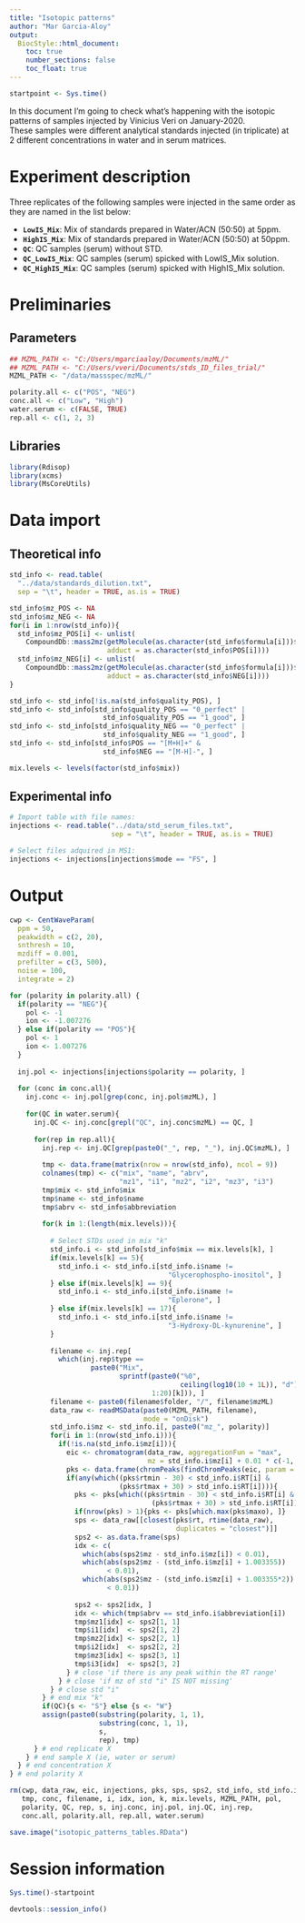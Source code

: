```yaml
---
title: "Isotopic patterns"
author: "Mar Garcia-Aloy"
output: 
  BiocStyle::html_document:
    toc: true
    number_sections: false
    toc_float: true
---
```


```r
startpoint <- Sys.time()
```

In this document I'm going to  check what's happening with the isotopic 
patterns of samples injected by Vinicius Veri on January-2020.   
These samples were different analytical standards injected (in triplicate) 
at 2 different concentrations in water and in serum matrices.


# Experiment description

Three replicates of the following samples were injected in the same 
order as they are named in the list below:  

- **`LowIS_Mix`**: Mix of standards prepared in Water/ACN (50:50) at 5ppm.     
- **`HighIS_Mix`**: Mix of standards prepared in Water/ACN (50:50) at 50ppm.  
- **`QC`**: QC samples (serum) without STD.  
- **`QC_LowIS_Mix`**: QC samples (serum) spicked with LowIS_Mix solution.  
- **`QC_HighIS_Mix`**: QC samples (serum) spicked with HighIS_Mix solution.  


# Preliminaries

## Parameters

```r
## MZML_PATH <- "C:/Users/mgarciaaloy/Documents/mzML/"
## MZML_PATH <- "C:/Users/vveri/Documents/stds_ID_files_trial/"
MZML_PATH <- "/data/massspec/mzML/"

polarity.all <- c("POS", "NEG") 
conc.all <- c("Low", "High")
water.serum <- c(FALSE, TRUE)
rep.all <- c(1, 2, 3)
```


## Libraries

```r
library(Rdisop)
library(xcms)
library(MsCoreUtils)
```


# Data import

## Theoretical info

```r
std_info <- read.table(
  "../data/standards_dilution.txt",
  sep = "\t", header = TRUE, as.is = TRUE)

std_info$mz_POS <- NA
std_info$mz_NEG <- NA
for(i in 1:nrow(std_info)){
  std_info$mz_POS[i] <- unlist(
    CompoundDb::mass2mz(getMolecule(as.character(std_info$formula[i]))$exactmass, 
                        adduct = as.character(std_info$POS[i])))
  std_info$mz_NEG[i] <- unlist(
    CompoundDb::mass2mz(getMolecule(as.character(std_info$formula[i]))$exactmass, 
                        adduct = as.character(std_info$NEG[i])))
}

std_info <- std_info[!is.na(std_info$quality_POS), ]
std_info <- std_info[std_info$quality_POS == "0_perfect" | 
                       std_info$quality_POS == "1_good", ]
std_info <- std_info[std_info$quality_NEG == "0_perfect" | 
                       std_info$quality_NEG == "1_good", ]
std_info <- std_info[std_info$POS == "[M+H]+" & 
                       std_info$NEG == "[M-H]-", ]

mix.levels <- levels(factor(std_info$mix))
```


## Experimental info

```r
# Import table with file names:
injections <- read.table("../data/std_serum_files.txt", 
                         sep = "\t", header = TRUE, as.is = TRUE)

# Select files adquired in MS1:
injections <- injections[injections$mode == "FS", ]
```


# Output

```r
cwp <- CentWaveParam(
  ppm = 50,
  peakwidth = c(2, 20),
  snthresh = 10,
  mzdiff = 0.001,
  prefilter = c(3, 500),
  noise = 100,
  integrate = 2)

for (polarity in polarity.all) {
  if(polarity == "NEG"){ 
    pol <- -1
    ion <- -1.007276 
  } else if(polarity == "POS"){ 
    pol <- 1
    ion <- 1.007276 
  }
  
  inj.pol <- injections[injections$polarity == polarity, ]
  
  for (conc in conc.all){
    inj.conc <- inj.pol[grep(conc, inj.pol$mzML), ]
    
    for(QC in water.serum){
      inj.QC <- inj.conc[grepl("QC", inj.conc$mzML) == QC, ]
      
      for(rep in rep.all){
        inj.rep <- inj.QC[grep(paste0("_", rep, "_"), inj.QC$mzML), ]
        
        tmp <- data.frame(matrix(nrow = nrow(std_info), ncol = 9))
        colnames(tmp) <- c("mix", "name", "abrv",
                           "mz1", "i1", "mz2", "i2", "mz3", "i3")
        tmp$mix <- std_info$mix
        tmp$name <- std_info$name
        tmp$abrv <- std_info$abbreviation
        
        for(k in 1:(length(mix.levels))){
          
          # Select STDs used in mix "k"
          std_info.i <- std_info[std_info$mix == mix.levels[k], ]
          if(mix.levels[k] == 5){
            std_info.i <- std_info.i[std_info.i$name != 
                                       "Glycerophospho-inositol", ]
          } else if(mix.levels[k] == 9){
            std_info.i <- std_info.i[std_info.i$name != 
                                       "Eplerone", ]
          } else if(mix.levels[k] == 17){
            std_info.i <- std_info.i[std_info.i$name != 
                                       "3-Hydroxy-DL-kynurenine", ]
          }
          
          filename <- inj.rep[
            which(inj.rep$type == 
                    paste0("Mix", 
                           sprintf(paste0("%0", 
                                          ceiling(log10(10 + 1L)), "d"), 
                                   1:20)[k])), ]
          filename <- paste0(filename$folder, "/", filename$mzML)
          data_raw <- readMSData(paste0(MZML_PATH, filename),
                                 mode = "onDisk")
          std_info.i$mz <- std_info.i[, paste0("mz_", polarity)]
          for(i in 1:(nrow(std_info.i))){
            if(!is.na(std_info.i$mz[i])){
              eic <- chromatogram(data_raw, aggregationFun = "max", 
                                  mz = std_info.i$mz[i] + 0.01 * c(-1, 1))
              pks <- data.frame(chromPeaks(findChromPeaks(eic, param = cwp)))
              if(any(which((pks$rtmin - 30) < std_info.i$RT[i] & 
                           (pks$rtmax + 30) > std_info.i$RT[i]))){
                pks <- pks[which((pks$rtmin - 30) < std_info.i$RT[i] & 
                                   (pks$rtmax + 30) > std_info.i$RT[i]), ]
                if(nrow(pks) > 1){pks <- pks[which.max(pks$maxo), ]}
                sps <- data_raw[[closest(pks$rt, rtime(data_raw),
                                         duplicates = "closest")]]
                sps2 <- as.data.frame(sps)
                idx <- c(
                  which(abs(sps2$mz - std_info.i$mz[i]) < 0.01),
                  which(abs(sps2$mz - (std_info.i$mz[i] + 1.003355)) 
                        < 0.01),
                  which(abs(sps2$mz - (std_info.i$mz[i] + 1.003355*2)) 
                        < 0.01))
                
                sps2 <- sps2[idx, ]
                idx <- which(tmp$abrv == std_info.i$abbreviation[i])
                tmp$mz1[idx] <- sps2[1, 1]
                tmp$i1[idx]  <- sps2[1, 2]
                tmp$mz2[idx] <- sps2[2, 1]
                tmp$i2[idx]  <- sps2[2, 2]
                tmp$mz3[idx] <- sps2[3, 1]
                tmp$i3[idx]  <- sps2[3, 2]
              } # close 'if there is any peak within the RT range'
            } # close 'if mz of std "i" IS NOT missing'
          } # close std "i"
        } # end mix "k"
        if(QC){s <- "S"} else {s <- "W"}
        assign(paste0(substring(polarity, 1, 1), 
                      substring(conc, 1, 1), 
                      s, 
                      rep), tmp)
      } # end replicate X
    } # end sample X (ie, water or serum)
  } # end concentration X
} # end polarity X

rm(cwp, data_raw, eic, injections, pks, sps, sps2, std_info, std_info.i, 
   tmp, conc, filename, i, idx, ion, k, mix.levels, MZML_PATH, pol, 
   polarity, QC, rep, s, inj.conc, inj.pol, inj.QC, inj.rep, 
   conc.all, polarity.all, rep.all, water.serum)

save.image("isotopic_patterns_tables.RData")
```


# Session information

```r
Sys.time()-startpoint

devtools::session_info()
```
